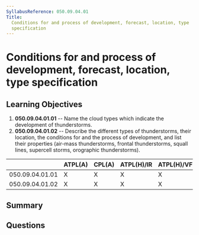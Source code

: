 ```yaml
---
SyllabusReference: 050.09.04.01
Title:
  Conditions for and process of development, forecast, location, type
  specification
---
```


# Conditions for and process of development, forecast, location, type specification

## Learning Objectives

1.  **050.09.04.01.01** -- Name the cloud types which indicate the development of
    thunderstorms.
2.  **050.09.04.01.02** -- Describe the different types of thunderstorms, their
    location, the conditions for and the process of development, and list their
    properties (air-mass thunderstorms, frontal thunderstorms, squall lines,
    supercell storms, orographic thunderstorms).

|                 | ATPL(A) | CPL(A) | ATPL(H)/IR | ATPL(H)/VFR | CPL(H) | IR | CBIR(A) |
| --------------- | ------- | ------ | ---------- | ----------- | ------ | -- | ------- |
| 050.09.04.01.01 | X       | X      | X          | X           | X      | X  | X       |
| 050.09.04.01.02 | X       | X      | X          | X           | X      | X  | X       |

## Summary

## Questions
